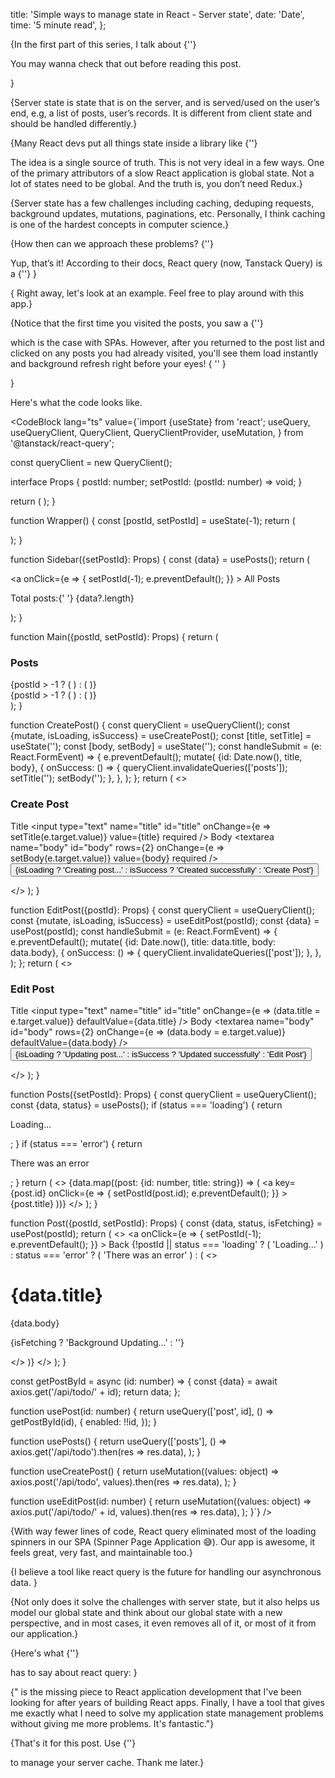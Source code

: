 
  title: 'Simple ways to manage state in React - Server state',
  date: 'Date',
  time: '5 minute read',
};

{<Text>In the first part of this series, I talk about {''}

<LocalLink
  text="managing the UI/Client state."
  href="simple-ways-to-manage-state-in-react-part-1"
/>

You may wanna check that out before reading this post.

</Text>}

{<Text>Server state is state that is on the server, and is served/used on the
user’s end, e.g, a list of posts, user’s records. It is different from client
state and should be handled differently.</Text>}

{<Text>Many React devs put all things state inside a library like {''}

<ExternalUrl text='Redux.' href='https://redux.js.org/' />
The
idea is a single source of truth. This is not very ideal in a few ways. One of
the primary attributors of a slow React application is global state. Not a lot
of states need to be global. And the truth is, you don’t need Redux.</Text>}

{<Text>Server state has a few challenges including caching, deduping requests,
background updates, mutations, paginations, etc. Personally, I think caching is
one of the hardest concepts in computer science.</Text>}

{<Text>How then can we approach these problems? {''}

<ExternalUrl text='React Query.' href='https://tanstack.com/query/v4/' />
Yup, that’s it!
According to their docs, React query (now, Tanstack Query) is a {''}
<BoldText text='Powerful asynchronous state management for React.' />
</Text>}

{<Text> Right away, let's look at an example. Feel free to play around with this
app.</Text>}

<ServerStateWithReactQuery />

{<Text>Notice that the first time you visited the posts, you saw a {''}

<QuoteText quote="loading state/spinner" /> which is the case with SPAs. However,
after you returned to the post list and clicked on any posts you had already visited,
you'll see them load instantly and background refresh right before your eyes! {
  ''
}

<ItalicizedText text='(You may need to throttle your
network speed to simulate longer loading sequences.)' /> </Text>}

<SuccessNote note="React query is awesome!" />

<Text>Here's what the code looks like.</Text>

<CodeBlock lang="ts"
value={`import {useState} from 'react';
  useQuery,
  useQueryClient,
  QueryClient,
  QueryClientProvider,
  useMutation,
} from '@tanstack/react-query';
  
const queryClient = new QueryClient();
  
interface Props {
  postId: number;
  setPostId: (postId: number) => void;
}

  return (
    <QueryClientProvider client={queryClient}>
      <Wrapper />
    </QueryClientProvider>
  );
}
  
function Wrapper() {
  const [postId, setPostId] = useState(-1);
  return (
    <div>
      <Sidebar setPostId={setPostId} postId={0} />
      <Main postId={postId} setPostId={setPostId} />
    </div>
  );
}
  
function Sidebar({setPostId}: Props) {
  const {data} = usePosts();
  return (
    <aside>
      <a
        onClick={e => {
          setPostId(-1);
          e.preventDefault();
        }}
      >
        All Posts
      </a>
      <p>
        Total posts:{' '}
        <span>{data?.length}</span>
      </p>
    </aside>
  );
}
  
function Main({postId, setPostId}: Props) {
  return (
    <main>
      <h3>Posts</h3>
      <div>
        {postId > -1 ? (
          <Post postId={postId} setPostId={setPostId} />
        ) : (
          <Posts setPostId={setPostId} postId={0} />
        )}
      </div>
      {postId > -1 ? (
        <EditPost postId={postId} setPostId={setPostId} />
      ) : (
        <CreatePost />
      )}
    </main>
  );
}
  
function CreatePost() {
  const queryClient = useQueryClient();
  const {mutate, isLoading, isSuccess} = useCreatePost();
  const [title, setTitle] = useState('');
  const [body, setBody] = useState('');
  const handleSubmit = (e: React.FormEvent<HTMLFormElement>) => {
    e.preventDefault();
    mutate(
      {id: Date.now(), title, body},
      {
        onSuccess: () => {
          queryClient.invalidateQueries(['posts']);
          setTitle('');
          setBody('');
        },
      },
    );
  };
  return (
    <>
      <h3>Create Post</h3>
      <form onSubmit={handleSubmit}>
        <label htmlFor="title">Title</label>
        <input
          type="text"
          name="title"
          id="title"
          onChange={e => setTitle(e.target.value)}
          value={title}
          required
        />
        <label htmlFor="body">
          Body
        </label>
        <textarea
          name="body"
          id="body"
          rows={2}
          onChange={e => setBody(e.target.value)}
          value={body}
          required
        />
        <button>
          {isLoading
            ? 'Creating post...'
            : isSuccess
            ? 'Created successfully'
            : 'Create Post'}
        </button>
      </form>
    </>
  );
}
  
function EditPost({postId}: Props) {
  const queryClient = useQueryClient();
  const {mutate, isLoading, isSuccess} = useEditPost(postId);
  const {data} = usePost(postId);
  const handleSubmit = (e: React.FormEvent<HTMLFormElement>) => {
    e.preventDefault();
    mutate(
      {id: Date.now(), title: data.title, body: data.body},
      {
        onSuccess: () => {
          queryClient.invalidateQueries(['post']);
        },
      },
    );
  };
  return (
    <>
      <h3>Edit Post</h3>
      <form onSubmit={handleSubmit}>
        <label htmlFor="title">Title</label>
        <input
          type="text"
          name="title"
          id="title"
          onChange={e => (data.title = e.target.value)}
          defaultValue={data.title}
        />
        <label htmlFor="body">
          Body
        </label>
        <textarea
          name="body"
          id="body"
          rows={2}
          onChange={e => (data.body = e.target.value)}
          defaultValue={data.body}
        />
        <button>
          {isLoading
            ? 'Updating post...'
            : isSuccess
            ? 'Updated successfully'
            : 'Edit Post'}
        </button>
      </form>
    </>
  );
}
  
function Posts({setPostId}: Props) {
  const queryClient = useQueryClient();
  const {data, status} = usePosts();
  if (status === 'loading') {
    return <p>Loading...</p>;
  }
  if (status === 'error') {
    return <p>There was an error</p>;
  }
  return (
    <>
      {data.map((post: {id: number, title: string}) => (
        <a
          key={post.id}
          onClick={e => {
            setPostId(post.id);
            e.preventDefault();
          }}
        >
          {post.title}
        </a>
      ))}
    </>
  );
}
  
function Post({postId, setPostId}: Props) {
  const {data, status, isFetching} = usePost(postId);
  return (
    <>
      <a
        onClick={e => {
          setPostId(-1);
          e.preventDefault();
        }}
      >
        Back
      </a>
      {!postId || status === 'loading' ? (
        'Loading...'
      ) : status === 'error' ? (
        'There was an error'
      ) : (
        <>
          <h1>{data.title}</h1>
          <div>
            <p>{data.body}</p>
          </div>
          <p>
            {isFetching ? 'Background Updating...' : ''}
          </p>
        </>
      )}
    </>
  );
}
  
const getPostById = async (id: number) => {
  const {data} = await axios.get('/api/todo/' + id);
  return data;
};
  
function usePost(id: number) {
  return useQuery(['post', id], () => getPostById(id), {
    enabled: !!id,
  });
}
  
function usePosts() {
  return useQuery(['posts'], () =>
    axios.get('/api/todo').then(res => res.data),
  );
}
  
function useCreatePost() {
  return useMutation((values: object) =>
    axios.post('/api/todo', values).then(res => res.data),
  );
}
  
function useEditPost(id: number) {
  return useMutation((values: object) =>
    axios.put('/api/todo/' + id, values).then(res => res.data),
  );
}`} />

{<Text>With way fewer lines of code, React query eliminated most of the loading
spinners in our SPA (Spinner Page Application 😅). Our app is awesome, it feels
great, very fast, and maintainable too.</Text>}

<AnchorTag text="Conclusion" href="conclusion" />

{<Text>I believe a tool like react query is the future for handling our
asynchronous data. </Text>}

{<Text>Not only does it solve the challenges with server state, but it also
helps us model our global state and think about our global state with a new
perspective, and in most cases, it even removes all of it, or most of it from
our application.</Text>}

{<Text>Here's what {''}

<ExternalUrl text="Kent C Dodds." href="https://twitter.com/kentcdodds/" /> has to say about react query: </Text>}

{<Text>"<ExternalUrl text='React Query' href='https://tanstack.com/query/v4/' />
is the missing piece to React application development that I've been looking for
after years of building React apps. Finally, I have a tool that gives me exactly
what I need to solve my application state management problems without giving me
more problems. It's fantastic."</Text>}

{<Text>That's it for this post. Use {''}

<ExternalUrl text='react query' href='https://tanstack.com/query/v4/' /> to manage your server cache. Thank me
later.</Text>}


